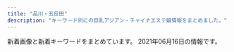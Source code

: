 ```yaml
---
title: "品川・五反田"
description: "キーワード別にの巨乳アジアン・チャイナエステ嬢情報をまとめました。"
---
```


新着画像と新着キーワードをまとめています。
2021年06月16日の情報です。

<DmmAffiliateIns />
<KeywordTable
  shops={
    [
    {
        "img_links": [],
        "name": "\u82b1\u8863",
        "keywords": {},
        "station": "JR\u4e94\u53cd\u7530\u99c5",
        "url": "https://hanagoromo.tyo.cm/"
    },
    {
        "station": "JR\u4e94\u53cd\u7530\u99c5\u6771\u53e3",
        "url": "http://www.relax-fuyou.info/",
        "keywords": {
            "90": 2,
            "G": 1,
            "E": 5,
            "D": 5,
            "87": 2,
            "86": 2,
            "88": 3,
            "C": 3,
            "84": 5
        },
        "img_links": [
            "http://www.relax-fuyou.info/img/st201.jpg",
            "http://www.relax-fuyou.info/img/st7.jpg",
            "http://www.relax-fuyou.info/img/sta17.jpg",
            "http://www.relax-fuyou.info/i/img/st160.jpg",
            "http://www.relax-fuyou.info/img/sta16.jpg",
            "http://www.relax-fuyou.info/i/img/st17.jpg",
            "http://www.relax-fuyou.info/i/img/st10.jpg",
            "http://www.relax-fuyou.info/img/st150.jpg",
            "http://www.relax-fuyou.info/img/r9.jpg",
            "http://www.relax-fuyou.info/i/img/st181.jpg",
            "http://www.relax-fuyou.info/img/sta15.jpg",
            "http://www.relax-fuyou.info/img/st11.jpg",
            "http://www.relax-fuyou.info/img/sta19.jpg",
            "http://www.relax-fuyou.info/i/img/st11.jpg",
            "http://www.relax-fuyou.info/img/st181.jpg",
            "http://www.relax-fuyou.info/img/st160.jpg",
            "http://www.relax-fuyou.info/img/st141.jpg",
            "http://www.relax-fuyou.info/i/img/st5.jpg",
            "http://www.relax-fuyou.info/img/st161.jpg",
            "http://www.relax-fuyou.info/img/sta5.jpg",
            "http://www.relax-fuyou.info/i/img/st191.jpg",
            "http://www.relax-fuyou.info/img/st41.jpg",
            "http://www.relax-fuyou.info/i/img/r1.jpg",
            "http://www.relax-fuyou.info/i/img/r3.jpg",
            "http://www.relax-fuyou.info/img/st171.jpg",
            "http://www.relax-fuyou.info/i/img/st201.jpg",
            "http://www.relax-fuyou.info/i/img/top.jpg",
            "http://www.relax-fuyou.info/i/img/st110.jpg",
            "http://www.relax-fuyou.info/i/img/r2.jpg",
            "http://www.relax-fuyou.info/img/top.jpg",
            "http://www.relax-fuyou.info/i/img/st8.jpg",
            "http://www.relax-fuyou.info/img/st42.jpg",
            "http://www.relax-fuyou.info/img/st5.jpg",
            "http://www.relax-fuyou.info/img/st110.jpg",
            "http://www.relax-fuyou.info/img/sta18.jpg",
            "http://www.relax-fuyou.info/i/img/st9.jpg",
            "http://www.relax-fuyou.info/img/st191.jpg",
            "http://www.relax-fuyou.info/img/st140.jpg",
            "http://www.relax-fuyou.info/img/st1.jpg",
            "http://www.relax-fuyou.info/img/sta8.jpg",
            "http://www.relax-fuyou.info/img/st71.jpg",
            "http://www.relax-fuyou.info/img/st10.jpg",
            "http://www.relax-fuyou.info/img/sta1.jpg",
            "http://www.relax-fuyou.info/i/img/sta20.jpg",
            "http://www.relax-fuyou.info/i/img/st42.jpg",
            "http://www.relax-fuyou.info/img/st17.jpg",
            "http://www.relax-fuyou.info/img/st8.jpg",
            "http://www.relax-fuyou.info/i/img/st140.jpg",
            "http://www.relax-fuyou.info/img/st72.jpg",
            "http://www.relax-fuyou.info/img/sta20.jpg"
        ],
        "name": "\u8299\u84c9\uff5e\u30d5\u30e8\u30a6\uff5e"
    },
    {
        "station": "JR\u4e94\u53cd\u7530\u99c5\u897f\u53e3",
        "url": "http://www.relax-cs.com/",
        "name": "\u30ea\u30e9\u30af\u30bc\u30fc\u30b7\u30e7\u30f3\u862d",
        "img_links": [
            "http://www.relax-cs.com/ncss/top00001.jpg",
            "http://www.relax-cs.com/ncss/top02-left.jpg",
            "http://www.relax-cs.com/ncss/staff01.jpg",
            "http://www.relax-cs.com/ncss/staff03-b.jpg",
            "http://www.relax-cs.com/ncss/nav/nav-001.jpg",
            "http://www.relax-cs.com/ncss/nav/nav-003.jpg",
            "http://www.relax-cs.com/ncss/nav/nav-002.jpg",
            "http://www.relax-cs.com/ncss/tel.png",
            "http://www.relax-cs.com/ncss/staff0401.jpg",
            "http://www.relax-cs.com/ncss/staff03-a.jpg",
            "http://www.relax-cs.com/ncss/nav/nav-005.jpg",
            "http://www.relax-cs.com/ncss/nav/nav-004.jpg",
            "http://www.relax-cs.com/ncss/nav/nav-006.jpg",
            "http://www.relax-cs.com/ncss/top03.jpg"
        ],
        "keywords": {}
    },
    {
        "station": "JR\u4e94\u53cd\u7530\u99c5\u897f\u53e3",
        "name": "\u6708\u306e\u548c",
        "keywords": {},
        "url": "https://tsukiwa.info/",
        "img_links": [
            "https://tsukiwa.info/img/staff/A8BAF789-BD2B-4E7F-AB8A-224A2961B605.jpeg",
            "https://tsukiwa.info/img/staff/222BADE2-61AA-4B66-91BD-3D9941250C4D.jpeg",
            "https://tsukiwa.info/img/staff/ruru1.jpg",
            "https://tsukiwa.info/img/news1.png",
            "https://tsukiwa.info/img/staff/no_image.jpg",
            "https://tsukiwa.info/img/staff/25D27B66-E3AF-40C0-8FCC-46E9F266B409.jpeg",
            "https://tsukiwa.info/img/event/camp03.jpg",
            "https://tsukiwa.info/img/staff/mimi20202.jpg",
            "https://tsukiwa.info/img/bar_top1.png",
            "https://tsukiwa.info/img/pickupGirl.png",
            "https://tsukiwa.info/img/staff/aya2101.jpg",
            "https://tsukiwa.info/img/bar_staff.png",
            "https://tsukiwa.info/img/akusesu-top0.jpg",
            "https://tsukiwa.info/img/staff/909C372F-1613-4B7E-89C8-1A527D79FCC6.jpeg",
            "https://tsukiwa.info/img/staff/rumi04.jpg",
            "https://www.a-side.com/ad/koko/include/banner/koko_200x40.png",
            "https://tsukiwa.info/img/staff/koko3.jpg",
            "https://tsukiwa.info/img/staff_top/20201219_2.jpg",
            "https://tsukiwa.info/img/staff/202106.jpg",
            "https://tsukiwa.info/img/staff/DB16BCF2-AF7E-404D-9FB5-9A45BE961351.jpeg",
            "https://tsukiwa.info/img/bar_profile.png",
            "https://tsukiwa.info/img/staff/rumi02.jpg",
            "https://tsukiwa.info/img/staff/mimi01.jpg",
            "https://tsukiwa.info/img/news3.png",
            "https://tsukiwa.info/img/staff/yuna01.jpg",
            "https://tsukiwa.info/img/staff_top/20201219_1.jpg",
            "https://tsukiwa.info/img/top_map.jpg",
            "https://tsukiwa.info/img/bar_gallery.png"
        ]
    },
    {
        "name": "\u7d2b\u306e\u8776",
        "station": "JR\u4e94\u53cd\u7530\u99c5\u897f\u53e3",
        "keywords": {},
        "url": "http://p-fly.work/",
        "img_links": [
            "http://p-fly.work/staff/eri.jpg",
            "http://p-fly.work/img/mai1.jpg",
            "http://p-fly.work/images/ac1.jpg",
            "http://p-fly.work/images/head.png",
            "http://p-fly.work/images/mobile.jpg",
            "http://p-fly.work/img/sara1.jpg",
            "http://p-fly.work/images/10.jpg",
            "http://p-fly.work/images/sys3.jpg",
            "http://p-fly.work/images/b1.jpg",
            "http://p-fly.work/staff/mai.jpg",
            "http://p-fly.work/images/13.jpg",
            "http://p-fly.work/staff/yuki.jpg",
            "http://p-fly.work/images/staff_t.png",
            "http://p-fly.work/images/1.jpg",
            "http://p-fly.work/staff/sara.jpg",
            "http://p-fly.work/img/koko1.jpg",
            "http://p-fly.work/img/eri1.jpg",
            "http://p-fly.work/images/line.png",
            "http://p-fly.work/images/15.jpg",
            "http://p-fly.work/images/news.jpg",
            "http://p-fly.work/images/tr.jpg",
            "http://p-fly.work/staff/koko.jpg",
            "http://p-fly.work/images/12.jpg",
            "http://p-fly.work/img/yuki1.jpg",
            "http://p-fly.work/images/sys4.png",
            "http://p-fly.work/images/int2.png",
            "http://p-fly.work/images/b3.jpg",
            "http://p-fly.work/images/int1.jpg",
            "http://p-fly.work/images/b2.jpg",
            "http://p-fly.work/images/sys1.jpg",
            "http://p-fly.work/images/interior_t.png",
            "http://p-fly.work/images/sys2.jpg"
        ]
    },
    {
        "name": "\u4e94\u53cd\u7530\u30e1\u30c7\u30a3\u30ab\u30eb\u30a8\u30f3",
        "station": "JR\u4e94\u53cd\u7530\u99c5\u897f\u53e3",
        "keywords": {},
        "img_links": [
            "http://gotanda.pepper.jp/m173.jpg",
            "http://gotanda.pepper.jp/gotanda001.jpg",
            "http://gotanda.pepper.jp/m02272.jpg",
            "http://gotanda.pepper.jp/1-01.png",
            "http://gotanda.pepper.jp/m049.png",
            "http://gotanda.pepper.jp/20151109231038834554.jpg",
            "http://gotanda.pepper.jp/m048.png"
        ],
        "url": "http://gotanda.pepper.jp/"
    },
    {
        "keywords": {
            "C": 15
        },
        "station": "JR\u54c1\u5ddd\u99c5\u9ad8\u8f2a\u53e3",
        "url": "http://www.kouroku-este.com/",
        "name": "\u5eb7\u7984",
        "img_links": [
            "http://www.kouroku-este.com/img/menu/info_r.jpg",
            "http://www.kouroku-este.com/img/top/listmark1.png",
            "http://www.kouroku-este.com/img/staff/ccc/ccc1.jpg",
            "http://www.kouroku-este.com/img/system/service02.jpg",
            "http://www.kouroku-este.com/img/staff/eee/s-eee1.jpg",
            "http://www.kouroku-este.com/img/staff/bbb/bbb1.jpg",
            "http://www.kouroku-este.com/img/staff/fff/s-fff2.jpg",
            "http://www.kouroku-este.com/img/staff/aaa/aaa2.jpg",
            "http://www.kouroku-este.com/img/staff/fff/s-fff1.jpg",
            "http://www.kouroku-este.com/img/system/service01.jpg",
            "http://www.kouroku-este.com/img/staff/aaa/aaa1.jpg",
            "http://www.kouroku-este.com/img/staff/eee/s-eee2.jpg",
            "http://www.kouroku-este.com/img/staff/ccc/ccc2.jpg",
            "http://www.kouroku-este.com/img/staff/ggg/ggg1.jpg"
        ]
    },
    {
        "station": "JR\u4e94\u53cd\u7530\u99c5\u897f\u53e3",
        "name": "\u30c8\u30f3\u30dd\u30fc",
        "url": "http://hi-msg.com/tonpoh/",
        "keywords": {},
        "img_links": [
            "http://hi-msg.com/tonpoh/images/s5.png",
            "http://hi-msg.com/tonpoh/images/ll.png",
            "http://hi-msg.com/tonpoh/images/s6.png",
            "http://hi-msg.com/tonpoh/images/s1.png",
            "http://hi-msg.com/tonpoh/images/p-8-1.jpg",
            "http://hi-msg.com/tonpoh/images/p-10.jpg",
            "http://hi-msg.com/tonpoh/images/p-1.jpg",
            "http://hi-msg.com/tonpoh/images/p-13-1.jpg",
            "http://hi-msg.com/tonpoh/images/p-6.jpg",
            "http://hi-msg.com/tonpoh/images/botton.png",
            "http://hi-msg.com/tonpoh/images/p-7-1.jpg",
            "http://hi-msg.com/tonpoh/images/fla-3.png",
            "http://hi-msg.com/tonpoh/images/p-11-1.jpg",
            "http://hi-msg.com/tonpoh/images/fla-1.png",
            "http://hi-msg.com/tonpoh/images/tit-sys.png",
            "http://hi-msg.com/tonpoh/images/p-13.jpg",
            "http://hi-msg.com/tonpoh/images/p-2.jpg",
            "http://hi-msg.com/tonpoh/images/line.png",
            "http://hi-msg.com/tonpoh/images/p-6-1.jpg",
            "http://hi-msg.com/tonpoh/images/l.png",
            "http://hi-msg.com/tonpoh/images/p-14-1.jpg",
            "http://hi-msg.com/tonpoh/images/p-0.jpg",
            "http://hi-msg.com/tonpoh/images/no.png",
            "http://hi-msg.com/tonpoh/images/p-12.jpg",
            "http://hi-msg.com/tonpoh/images/p-14.jpg",
            "http://hi-msg.com/tonpoh/images/p-9.jpg",
            "http://hi-msg.com/tonpoh/images/p-11.jpg",
            "http://hi-msg.com/tonpoh/images/s9.png",
            "http://hi-msg.com/tonpoh/images/p-5.jpg",
            "http://hi-msg.com/tonpoh/images/p-4.jpg",
            "http://hi-msg.com/tonpoh/images/p-12-1.jpg",
            "http://hi-msg.com/tonpoh/images/tit-staff.png",
            "http://hi-msg.com/tonpoh/images/p-10-1.jpg",
            "http://hi-msg.com/tonpoh/images/s4.jpg",
            "http://hi-msg.com/tonpoh/images/fla.png",
            "http://hi-msg.com/tonpoh/images/p-9-1.jpg",
            "http://hi-msg.com/tonpoh/images/p-7.jpg",
            "http://hi-msg.com/tonpoh/images/p-8.jpg",
            "http://hi-msg.com/tonpoh/images/s8.png"
        ]
    },
    {
        "url": "http://es-mirei.com/",
        "img_links": [
            "http://es-mirei.com/images/s3Slider1Images/02.jpg",
            "http://es-mirei.com/images/store/05.jpg",
            "http://es-mirei.com/staffPhoto/b20170911152114.jpg",
            "http://es-mirei.com/staffPhoto/b20170911152129.jpg",
            "http://es-mirei.com/images/returnStaffBtn.png",
            "http://es-mirei.com/images/store/04.jpg",
            "http://es-mirei.com/images/store/06.jpg",
            "http://es-mirei.com/staffPhoto/s20170911152114.jpg",
            "http://es-mirei.com/images/store/01.jpg",
            "http://es-mirei.com/images/s3Slider1Images/01.jpg",
            "http://es-mirei.com/staffPhoto/b20180613122502.jpg",
            "http://es-mirei.com/staffPhoto/s20170911152129.jpg",
            "http://es-mirei.com/staffPhoto/s20170728165536.jpg",
            "http://es-mirei.com/staffPhoto/b20170728165256.jpg",
            "http://es-mirei.com/staffPhoto/b20170728165536.jpg",
            "http://es-mirei.com/images/noImg.jpg",
            "http://es-mirei.com/images/store/03.jpg",
            "http://es-mirei.com/images/s3Slider1Images/03.jpg",
            "http://es-mirei.com/staffPhoto/b20170728165302.jpg",
            "http://es-mirei.com/staffPhoto/s20170728165302.jpg",
            "http://es-mirei.com/staffPhoto/s20170728165256.jpg",
            "http://es-mirei.com/staffPhoto/s20170908125528.jpg",
            "http://es-mirei.com/staffPhoto/b20170908125528.jpg",
            "http://es-mirei.com/staffPhoto/s20180613122502.jpg",
            "http://es-mirei.com/staffPhoto/s20180209180323.jpg",
            "http://es-mirei.com/images/store/02.jpg",
            "http://es-mirei.com/staffPhoto/b20180209180323.jpg"
        ],
        "name": "\u7f8e\u4f36",
        "keywords": {
            "E": 8,
            "85": 2,
            "87": 4,
            "86": 2,
            "88": 2
        },
        "station": "JR\u4e94\u53cd\u7530\u99c5\u897f\u53e3"
    },
    {
        "url": "https://www.healing-baby.work/",
        "keywords": {},
        "station": "\u6238\u8d8a\u9280\u5ea7\u99c5",
        "img_links": [
            "https://www.healing-baby.work/images/sys.png",
            "https://www.healing-baby.work/images/news.jpg",
            "https://www.healing-baby.work/images/int1.png",
            "https://www.healing-baby.work/images/2.jpg",
            "https://www.healing-baby.work/images/staff_t.jpg",
            "https://www.healing-baby.work/images/3.jpg",
            "https://www.healing-baby.work/images/interior_t.jpg",
            "https://www.healing-baby.work/img/momo1.jpg",
            "https://www.healing-baby.work/img/eri1.jpg",
            "https://www.healing-baby.work/images/6.jpg",
            "https://www.healing-baby.work/images/line.png",
            "https://www.healing-baby.work/images/mobile.jpg",
            "https://www.healing-baby.work/images/newface.png",
            "https://www.healing-baby.work/images/head.jpg",
            "https://www.healing-baby.work/img/hana1.jpg",
            "https://www.healing-baby.work/images/4.jpg",
            "https://www.healing-baby.work/images/tel.jpg",
            "https://www.healing-baby.work/img/mimi1.jpg",
            "https://www.healing-baby.work/images/ais.png",
            "https://www.healing-baby.work/img/sizuka1.jpg",
            "https://www.healing-baby.work/images/1.jpg",
            "https://www.healing-baby.work/images/5.jpg",
            "https://www.healing-baby.work/img/riri1.jpg"
        ],
        "name": "\u7652\u3057\u306e\u30d9\u30d3\u30fc"
    },
    {
        "img_links": [
            "http://lacure.link/images/r2.jpg",
            "http://lacure.link/images/s1.jpg",
            "http://lacure.link/images/g6.jpg",
            "http://lacure.link/images/r1.jpg",
            "http://lacure.link/images/yuki.jpg",
            "http://lacure.link/images/r5.jpg",
            "http://lacure.link/images/r3.jpg",
            "http://lacure.link/images/g5.jpg",
            "http://lacure.link/images/r4.jpg",
            "http://lacure.link/images/sayuri.jpg",
            "http://lacure.link/images/g3.jpg",
            "http://lacure.link/images/g1.jpg",
            "http://lacure.link/images/top2.jpg",
            "http://lacure.link/images/g2.jpg",
            "http://lacure.link/images/kol.jpg",
            "http://lacure.link/images/asali.jpg",
            "http://lacure.link/images/gb01.png",
            "http://lacure.link/images/zi.png",
            "http://lacure.link/images/left3.png",
            "http://lacure.link/images/face.png",
            "http://lacure.link/images/r6.jpg",
            "http://lacure.link/images/kiki.jpg",
            "http://lacure.link/images/g0.jpg",
            "http://lacure.link/images/news.png",
            "http://lacure.link/images/s_staff.png"
        ],
        "name": "\u30e9\u30ad\u30e5\u30a2",
        "url": "http://lacure.link/",
        "keywords": {},
        "station": "\u6238\u8d8a\u9280\u5ea7\u99c5"
    },
    {
        "url": "https://i-house.aoaoeo.com/",
        "img_links": [],
        "keywords": {},
        "name": "\u7652\u3057\u30cf\u30a6\u30b9",
        "station": "JR\u4e94\u53cd\u7530\u99c5\u897f\u53e3"
    },
    {
        "keywords": {
            "C": 8
        },
        "img_links": [
            "http://www.kenkou-house.info/img/bottmo-ritght.png",
            "http://www.kenkou-house.info/img/Himawari_160_45.png",
            "http://www.kenkou-house.info/img/s4.jpg",
            "http://www.kenkou-house.info/img/bottmo-left.png",
            "http://www.kenkou-house.info/img/Himawari_200_40.png",
            "http://www.kenkou-house.info/img/s20.jpg",
            "http://www.kenkou-house.info/img/s11.jpg",
            "http://www.kenkou-house.info/img/s15.jpg",
            "http://www.kenkou-house.info/img/Himawari_468_60.png",
            "http://www.kenkou-house.info/img/s17.jpg",
            "http://www.kenkou-house.info/img/s14.jpg",
            "http://www.kenkou-house.info/img/s16.jpg",
            "http://www.kenkou-house.info/img/s13.jpg",
            "http://www.kenkou-house.info/img/door.png",
            "http://www.kenkou-house.info/img/s.png",
            "http://www.kenkou-house.info/img/m3.png",
            "http://www.kenkou-house.info/img/m4.png",
            "http://www.kenkou-house.info/img/m6.png",
            "http://www.kenkou-house.info/img/head.png",
            "http://www.kenkou-house.info/img/s61.jpg",
            "http://www.kenkou-house.info/img/m5.png",
            "http://www.kenkou-house.info/img/s21.jpg",
            "http://www.kenkou-house.info/img/m8.png",
            "http://www.kenkou-house.info/img/m2.png",
            "http://www.kenkou-house.info/img/play.png",
            "http://www.kenkou-house.info/img/s12.jpg",
            "http://www.kenkou-house.info/img/s1.jpg",
            "http://www.kenkou-house.info/img/s7.jpg",
            "http://www.kenkou-house.info/img/Himawari_88_31.png",
            "http://www.kenkou-house.info/img/s33.jpg",
            "http://www.kenkou-house.info/img/m7.png",
            "http://www.kenkou-house.info/img/s91.jpg",
            "http://www.kenkou-house.info/img/s22.jpg",
            "http://www.kenkou-house.info/img/m1.png",
            "http://www.kenkou-house.info/img/body-.png"
        ],
        "name": "\u3072\u307e\u308f\u308a",
        "url": "http://www.kenkou-house.info/",
        "station": "JR\u4e94\u53cd\u7530\u99c5\u6771\u53e3"
    }
]
}
/>
<DmmAffiliateScript />
